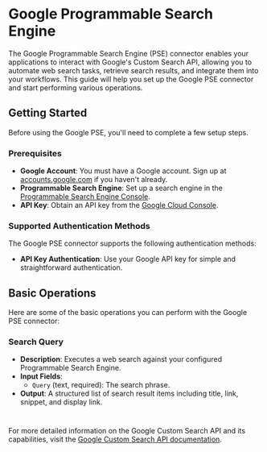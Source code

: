 # Google Programmable Search Engine

The Google Programmable Search Engine (PSE) connector enables your applications to interact with Google's Custom Search API, allowing you to automate web search tasks, retrieve search results, and integrate them into your workflows. This guide will help you set up the Google PSE connector and start performing various operations.

## Getting Started

Before using the Google PSE, you'll need to complete a few setup steps.

### Prerequisites

- **Google Account**: You must have a Google account. Sign up at <a href="https://accounts.google.com/" target="_blank" rel="noopener"><span>accounts.google.com</span></a> if you haven't already.
- **Programmable Search Engine**: Set up a search engine in the <a href="https://programmablesearchengine.google.com/about/" target="_blank" rel="noopener"><span>Programmable Search Engine Console</span></a>.
- **API Key**: Obtain an API key from the <a href="https://console.cloud.google.com/apis" target="_blank" rel="noopener"><span>Google Cloud Console</span></a>.

### Supported Authentication Methods

The Google PSE connector supports the following authentication methods:

- **API Key Authentication**: Use your Google API key for simple and straightforward authentication.

## Basic Operations

Here are some of the basic operations you can perform with the Google PSE connector:

### Search Query

- **Description**: Executes a web search against your configured Programmable Search Engine.
- **Input Fields**:
  - `Query` (text, required): The search phrase.
- **Output**: A structured list of search result items including title, link, snippet, and display link.

#

For more detailed information on the Google Custom Search API and its capabilities, visit the <a href="https://developers.google.com/custom-search/v1/overview" target="_blank" rel="noopener"><span>Google Custom Search API documentation</span></a>.